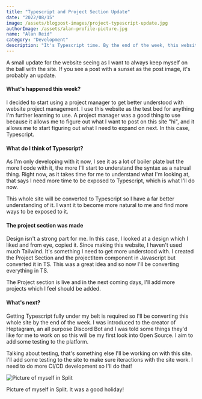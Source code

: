 ```yaml
---
title: "Typescript and Project Section Update"
date: "2022/08/15"
image: /assets/blogpost-images/project-typescript-update.jpg
authorImage: /assets/alan-profile-picture.jpg
name: "Alan Reid"
category: "Development"
description: "It's Typescript time. By the end of the week, this website will be fully Typescript ready. We've also added a project section."
---
```


A small update for the website seeing as I want to always keep myself on the ball with the site. If you see a post with a sunset as the post image, it's probably an update.

#### What's happened this week?

I decided to start using a project manager to get better understood with website project management. I use this website as the test bed for anything I'm further learning to use. A project manager was a good thing to use because it allows me to figure out what I want to post on this site "hi", and it allows me to start figuring out what I need to expand on next. In this case, Typescript. 

#### What do I think of Typescript?

As I'm only developing with it now, I see it as a lot of boiler plate but the more I code with it, the more I'll start to understand the syntax as a natrual thing. Right now, as it takes time for me to understand what I'm looking at, that says I need more time to be exposed to Typescript, which is what I'll do now. 

This whole site will be converted to Typescript so I have a far better understanding of it. I want it to become more natural to me and find more ways to be exposed to it. 

#### The project section was made

Design isn't a strong part for me. In this case, I looked at a design which I liked and from eye, copied it. Since making this website, I haven't used much Tailwind. It's something I need to get more understood with. I created the Project Section and the projectItem component in Javascript but converted it in TS. This was a great idea and so now I'll be converting everything in TS. 

The Project section is live and in the next coming days, I'll add more projects which I feel should be added.

#### What's next?

Getting Typescript fully under my belt is required so I'll be converting this whole site by the end of the week. I was introduced to the creator of Heptagram, an all purpose Discord Bot and I was told some things they'd like for me to work on so this will be my first look into Open Source. I aim to add some testing to the platform.

Talking about testing, that's something else I'll be working on with this site. I'll add some testing to the site to make sure iteractions with the site work. I need to do more CI/CD development so I'll do that!

![Picture of myself in Split](assets/after-postira-post-picture.jpg)

Picture of myself in Split. It was a good holiday!